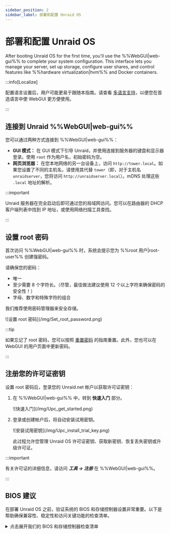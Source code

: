 ```yaml
---
sidebar_position: 2
sidebar_label: 部署和配置 Unraid OS
---
```


# 部署和配置 Unraid OS

After booting Unraid OS for the first time, you'll use the %%WebGUI|web-gui%% to complete your system configuration. This interface lets you manage your server, set up storage, configure user shares, and control features like %%hardware virtualization|hvm%% and Docker containers.

:::info\[Localize]

配置语言设置后，用户可能更易于跟随本指南。请查看 [多语言支持](../../using-unraid-to/customize-your-experience/multi-language-support.mdx)，以便您在首选语言中使 WebGUI 更方便使用。

:::

## 连接到 Unraid %%WebGUI|web-gui%%

您可以通过两种方式连接到 %%WebGUI|web-gui%%：

- **GUI 模式：** 在 GUI 模式下引导 Unraid，并使用连接到服务器的键盘和显示器登录。使用 `root` 作为用户名，初始密码为空。
- **网页浏览器：** 在您本地网络的另一台设备上，访问 `http://tower.local`。如果您设置了不同的主机名，请使用其代替 `tower`（即，对于主机名 `unraidserver`，您将访问 `http://unraidserver.local`）。mDNS 处理这些 `.local` 地址的解析。

:::important

Unraid 服务器在完全启动后即可通过您的局域网访问。您可以在路由器的 DHCP 客户端列表中找到 IP 地址，或使用网络扫描工具查找。

:::

## 设置 root 密码

首次访问 %%WebGUI|web-gui%% 时，系统会提示您为 %%root 用户|root-user%% 创建强密码。

请确保您的密码：

- 唯一
- 至少需要 8 个字符长。（尽管，最佳做法建议使用 12 个以上字符来确保密码的安全性！）
- 字母、数字和特殊字符的组合

我们推荐使用密码管理器来安全存储。

<div style={{ margin: 'auto', maxWidth: '300px'}}>
  ![设置 root 密码](/img/Set_root_password.png)
</div>

:::tip

如果忘记了 root 密码，您可以按照 [重置密码](../../system-administration/secure-your-server/user-management.mdx#reset-your-password) 的指南重置。此外，您也可以在 WebGUI 的用户页面中更新密码。

:::

## 注册您的许可证密钥

设置 root 密码后，登录您的 Unraid.net 帐户以获取许可证密钥：

1. 在 %%WebGUI|web-gui%% 中，转到 **快速入门** 部分。

   <div style={{ margin: 'auto', maxWidth: '500px'}}>
     ![快速入门](/img/Upc_get_started.png)
   </div>

2. 登录或创建帐户后，将自动安装试用密钥。

   <div style={{ margin: 'auto', maxWidth: '500px'}}>
     ![安装试用密钥](/img/Upc_install_trial_key.png)
   </div>

   此过程允许您管理 Unraid OS 许可证密钥、获取新密钥、恢复丢失密钥或升级许可证。

:::important

有关许可证的详细信息，请访问 ***工具 → 注册*** 在 %%WebGUI|web-gui%%。

:::

## BIOS 建议

在部署 Unraid OS 之前，验证系统的 BIOS 和存储控制器设置非常重要。以下是帮助确保兼容性、稳定性和访问关键功能的检查清单。

<details>
  <summary>点击展开我们的 BIOS 和存储控制器检查清单</summary>

  正确配置 BIOS 和存储控制器对稳定的 Unraid OS 部署至关重要。第一次引导前请使用此清单。

  ### 基本设置

  ✅ Set the USB flash drive as the primary boot device.\
  ✅ Configure the storage controller to **%%AHCI|ahci%%** mode with SATA connections.\
  ✅ Set the controller to **%%HBA mode|hba-mode%%** (not **%%RAID|raid%%**).\
  ✅ Disable **Secure Boot** as it is not supported by Unraid OS.

  ### 高级设置

  ✅ Enable **%%hardware virtualization|hvm%%** features (e.g., **%%Intel VT-x|intel-vt-x%%** or **%%AMD-V|amd-v%%**) for **%%virtual machines (VMs)|vm%%**.\
  ✅ Enable **%%IOMMU|iommu%%** support (Intel VT-d or AMD-Vi) for PCI device assignment to VMs.

  ### 故障排除技巧

  如果 Unraid OS 无法启动，尝试：

  ✅ Adjusting the boot order to: **Forced-FDD**, **USB-HDD**, **USB-ZIP**.\
  ✅ Disabling USB 2.0/3.0 support.\
  ✅ Toggling any Fast Boot features.\
  ✅ Toggling USB keyboard support.

  欲了解更多帮助，请访问 [Unraid 一般支持论坛](https://forums.unraid.net/)。

  :::important
  Many motherboards limit boot device selection to 12 hard drives. If your USB flash drive is recognized as a hard drive, you may not be able to boot from it after installing 12 physical hard drives. Configure the BIOS to treat the flash drive as a removable device whenever possible.

  If using an add-on HBA, you may be able to disable INT 13h support to prevent its connected drives from appearing in the bootable devices list, helping to stay within the 12-drive limit.
  :::
</details>

